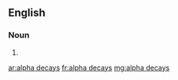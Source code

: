 ==English==

===Noun===
{{head|en|plural}}

# {{plural of|alpha decay|lang=en}}

[[ar:alpha decays]]
[[fr:alpha decays]]
[[mg:alpha decays]]